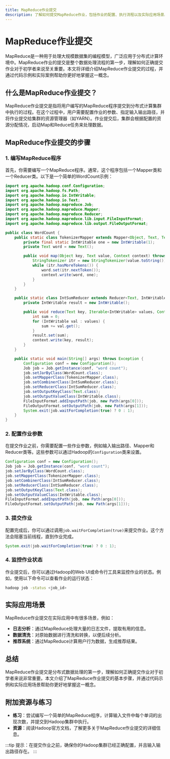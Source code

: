 ```yaml
---
title: MapReduce作业提交
description: 了解如何提交MapReduce作业，包括作业的配置、执行流程以及实际应用场景。
---
```


# MapReduce作业提交

MapReduce是一种用于处理大规模数据集的编程模型，广泛应用于分布式计算环境中。MapReduce作业的提交是整个数据处理流程的第一步，理解如何正确提交作业对于初学者来说至关重要。本文将详细介绍MapReduce作业提交的过程，并通过代码示例和实际案例帮助你更好地掌握这一概念。

## 什么是MapReduce作业提交？

MapReduce作业提交是指将用户编写的MapReduce程序提交到分布式计算集群中执行的过程。在这个过程中，用户需要配置作业的参数、指定输入输出路径，并将作业提交给集群的资源管理器（如YARN）。作业提交后，集群会根据配置的资源分配情况，启动Map和Reduce任务来处理数据。

## MapReduce作业提交的步骤

### 1. 编写MapReduce程序

首先，你需要编写一个MapReduce程序。通常，这个程序包括一个Mapper类和一个Reducer类。以下是一个简单的WordCount示例：

```java
import org.apache.hadoop.conf.Configuration;
import org.apache.hadoop.fs.Path;
import org.apache.hadoop.io.IntWritable;
import org.apache.hadoop.io.Text;
import org.apache.hadoop.mapreduce.Job;
import org.apache.hadoop.mapreduce.Mapper;
import org.apache.hadoop.mapreduce.Reducer;
import org.apache.hadoop.mapreduce.lib.input.FileInputFormat;
import org.apache.hadoop.mapreduce.lib.output.FileOutputFormat;

public class WordCount {
    public static class TokenizerMapper extends Mapper<Object, Text, Text, IntWritable> {
        private final static IntWritable one = new IntWritable(1);
        private Text word = new Text();

        public void map(Object key, Text value, Context context) throws IOException, InterruptedException {
            StringTokenizer itr = new StringTokenizer(value.toString());
            while (itr.hasMoreTokens()) {
                word.set(itr.nextToken());
                context.write(word, one);
            }
        }
    }

    public static class IntSumReducer extends Reducer<Text, IntWritable, Text, IntWritable> {
        private IntWritable result = new IntWritable();

        public void reduce(Text key, Iterable<IntWritable> values, Context context) throws IOException, InterruptedException {
            int sum = 0;
            for (IntWritable val : values) {
                sum += val.get();
            }
            result.set(sum);
            context.write(key, result);
        }
    }

    public static void main(String[] args) throws Exception {
        Configuration conf = new Configuration();
        Job job = Job.getInstance(conf, "word count");
        job.setJarByClass(WordCount.class);
        job.setMapperClass(TokenizerMapper.class);
        job.setCombinerClass(IntSumReducer.class);
        job.setReducerClass(IntSumReducer.class);
        job.setOutputKeyClass(Text.class);
        job.setOutputValueClass(IntWritable.class);
        FileInputFormat.addInputPath(job, new Path(args[0]));
        FileOutputFormat.setOutputPath(job, new Path(args[1]));
        System.exit(job.waitForCompletion(true) ? 0 : 1);
    }
}
```

### 2. 配置作业参数

在提交作业之前，你需要配置一些作业参数，例如输入输出路径、Mapper和Reducer类等。这些参数可以通过Hadoop的`Configuration`类来设置。

```java
Configuration conf = new Configuration();
Job job = Job.getInstance(conf, "word count");
job.setJarByClass(WordCount.class);
job.setMapperClass(TokenizerMapper.class);
job.setCombinerClass(IntSumReducer.class);
job.setReducerClass(IntSumReducer.class);
job.setOutputKeyClass(Text.class);
job.setOutputValueClass(IntWritable.class);
FileInputFormat.addInputPath(job, new Path(args[0]));
FileOutputFormat.setOutputPath(job, new Path(args[1]));
```

### 3. 提交作业

配置完成后，你可以通过调用`job.waitForCompletion(true)`来提交作业。这个方法会阻塞当前线程，直到作业完成。

```java
System.exit(job.waitForCompletion(true) ? 0 : 1);
```

### 4. 监控作业状态

作业提交后，你可以通过Hadoop的Web UI或命令行工具来监控作业的状态。例如，使用以下命令可以查看作业的运行状态：

```bash
hadoop job -status <job_id>
```

## 实际应用场景

MapReduce作业提交在实际应用中有很多场景，例如：

- **日志分析**：通过MapReduce处理大量的日志文件，提取有用的信息。
- **数据清洗**：对原始数据进行清洗和转换，以便后续分析。
- **推荐系统**：通过MapReduce计算用户行为数据，生成推荐结果。

## 总结

MapReduce作业提交是分布式数据处理的第一步，理解如何正确提交作业对于初学者来说非常重要。本文介绍了MapReduce作业提交的基本步骤，并通过代码示例和实际应用场景帮助你更好地掌握这一概念。

## 附加资源与练习

- **练习**：尝试编写一个简单的MapReduce程序，计算输入文件中每个单词的出现次数，并提交到Hadoop集群中执行。
- **资源**：阅读Hadoop官方文档，了解更多关于MapReduce作业提交的详细信息。

:::tip
提示：在提交作业之前，确保你的Hadoop集群已经正确配置，并且输入输出路径存在。
:::